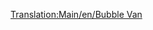 [[Translation:Main/en/Bubble Van]]{{en/-}}{{Template:Wagons/Nl
|Naam=Bellenwagon
|Afbeelding=[[File:en/Bubblevan.png]]
|NormaalKosten=£1,113 ($2,226)
|NormaalGewicht=21 / 22 t
|NormaalCapaciteit=20 bellen
|MonoKosten="
|MonoGewicht="
|MonoCapaciteit=25 bellen
|MagKosten="
|MagGewicht="
|MagCapaciteit=27 bellen
|Omschrijving=Een kooi-achtige wagon die gebruikt wordt voor het transporteren van bellen in speelgoedland. Hoe de bellen geladen of gelost worden zonder deze bellen te laten ontploffen is tot op heden onbekend.
}}
